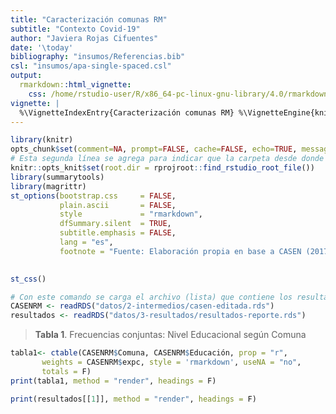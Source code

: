 ```yaml
---
title: "Caracterización comunas RM"
subtitle: "Contexto Covid-19"
author: "Javiera Rojas Cifuentes"
date: '\today'
bibliography: "insumos/Referencias.bib"
csl: "insumos/apa-single-spaced.csl"
output:
  rmarkdown::html_vignette:
    css: /home/rstudio-user/R/x86_64-pc-linux-gnu-library/4.0/rmarkdown/rmarkdown/templates/html_vignette/resources/vignette.css
vignette: |
  %\VignetteIndexEntry{Caracterización comunas RM} %\VignetteEngine{knitr::rmarkdown} %\VignetteEncoding{UTF-8}
---
```


```r
library(knitr)
opts_chunk$set(comment=NA, prompt=FALSE, cache=FALSE, echo=TRUE, message = FALSE, warning = FALSE, results='asis')
# Esta segunda línea se agrega para indicar que la carpeta desde donde debe partir buscando archivos es la del proyecto R
knitr::opts_knit$set(root.dir = rprojroot::find_rstudio_root_file())
library(summarytools)
library(magrittr)
st_options(bootstrap.css     = FALSE,
           plain.ascii       = FALSE,
           style             = "rmarkdown",
           dfSummary.silent  = TRUE,
           subtitle.emphasis = FALSE,
           lang = "es", 
           footnote = "Fuente: Elaboración propia en base a CASEN (2017)")
                                          
```

```r
st_css()
```

```r
# Con este comando se carga el archivo (lista) que contiene los resultados
CASENRM <- readRDS("datos/2-intermedios/casen-editada.rds")
resultados <- readRDS("datos/3-resultados/resultados-reporte.rds")

```

> **Tabla 1**. Frecuencias conjuntas: Nivel Educacional según Comuna

```r
tabla1<- ctable(CASENRM$Comuna, CASENRM$Educación, prop = "r",
       weights = CASENRM$expc, style = 'rmarkdown', useNA = "no", 
       totals = F)
print(tabla1, method = "render", headings = F)
```

```r
print(resultados[[1]], method = "render", headings = F)
```
